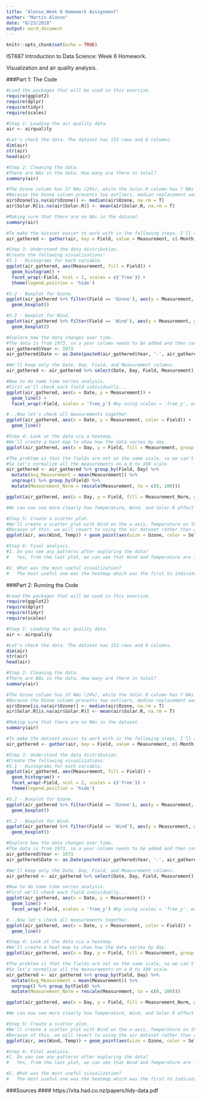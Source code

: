 ```yaml
---
title: "Alonso_Week 6 Homework Assignment"
author: "Martin Alonso"
date: "8/23/2018"
output: word_document
---
```


```r
knitr::opts_chunk$set(echo = TRUE)
```

IST687 Introduction to Data Science: Week 6 Homework.

Visualization and air quality analysis.

###Part 1: The Code
```r
#Load the packages that will be used in this exercise. 
require(ggplot2)
require(dplyr)
require(tidyr)
require(scales)

#Step 1: Loading the air quality data.
air <- airquality

#Let's check the data. The dataset has 153 rows and 6 columns.
dim(air)
str(air)
head(air)

#Step 2: Cleaning the data.
#There are NAs in the data. How many are there in total?
summary(air)

#The Ozone column has 37 NAs (24%), while the Solar.R column has 7 NAs (4%)
#Because the Ozone column presents two outliers, median replacement seems to be preferred. However, the Solar.R column will use mean replacement, since the data is more evenly spread and does not present outliers.
air$Ozone[is.na(air$Ozone)] <- median(air$Ozone, na.rm = T)
air$Solar.R[is.na(air$Solar.R)] <- mean(air$Solar.R, na.rm = T)

#Making sure that there are no NAs in the dataset.
summary(air)

#To make the dataset easier to work with in the following steps, I'll adopt Hadley Wickham's TidyR principle.
air_gathered <- gather(air, key = Field, value = Measurement, c(-Month, -Day)) 

#Step 3: Understand the data distribution.
#Create the following visualizations:
#3.1 - Histograms for each variable.
ggplot(air_gathered, aes(Measurement, fill = Field)) + 
  geom_histogram() + 
  facet_wrap(~Field, ncol = 2, scales = c('free')) +
  theme(legend.position = 'hide')

#3.2 - Boxplot for Ozone.
ggplot(air_gathered %>% filter(Field == 'Ozone'), aes(y = Measurement, group = 1)) +
  geom_boxplot()

#3.2 - Boxplot for Wind.
ggplot(air_gathered %>% filter(Field == 'Wind'), aes(y = Measurement, group = 1)) +
  geom_boxplot()

#Explore how the data changes over time. 
#The data is from 1973, so a year column needs to be added and then concatenated with Month and Day to create a time series.
air_gathered$Year <- 1973
air_gathered$Date <- as.Date(paste0(air_gathered$Year, '-', air_gathered$Month, '-', air_gathered$Day))

#We'll keep only the Date, Day, Field, and Measurement columns.
air_gathered <- air_gathered %>% select(Date, Day, Field, Measurement)

#Now to do some time series analysis.
#First we'll check each field individually...
ggplot(air_gathered, aes(x = Date, y = Measurement)) + 
  geom_line() + 
  facet_wrap(~Field, scales = 'free_y') #by using scales = 'free_y', each Measurement has it's own defined y-axis while maintaining the same Date scale on the x-axis.

#...Now let's check all measurements together.
ggplot(air_gathered, aes(x = Date, y = Measurement, color = Field)) + 
  geom_line()

#Step 4: Look at the data via a heatmap.
#We'll create a heat map to show how the data varies by day.
ggplot(air_gathered, aes(x = Day, y = Field, fill = Measurement, group = Field)) + geom_tile() + scale_fill_gradient(low = 'blue', high = 'red')

#The problem is that the fields are not on the same scale, so we can't see real change across the different fields.
#So let's normalize all the measurements on a 0 to 100 scale.
air_gathered <- air_gathered %>% group_by(Field, Day) %>%
  mutate(Avg_Measurement = mean(Measurement)) %>% 
  ungroup() %>% group_by(Field) %>%
  mutate(Measurement_Norm = rescale(Measurement, to = c(0, 100)))

ggplot(air_gathered, aes(x = Day, y = Field, fill = Measurement_Norm, group = Field)) + geom_tile() + scale_fill_gradient(low = 'blue', high = 'red')

#We can now see more clearly how Temperature, Wind, and Solar.R affect Ozone.

#Step 5: Create a scatter plot. 
#We'll create a scatter plot with Wind on the x-axis, Temperature on the y-axis, dot size representing Ozone, and dot color representing Solar.R. 
#Because of this, we will revert to using the air dataset rather than air_gathered.
ggplot(air, aes(Wind, Temp)) + geom_point(aes(size = Ozone, color = Solar.R))

#Step 6: Final analysis.
#1. Do you see any patterns after exploring the data?
#   Yes, from the last plot, we can see that Wind and Temperature are inversely correlated and, as Temperature rises and Wind decreases, Ozone and Solar.R increase as well, though these two also tend to decrease as Wind increases, regardless of Temperature.

#2. What was the most useful visualization?
#   The most useful one was the heatmap which was the first to indicate that there was a relationship between all measurements. However, the scatter plot was the one to truly show the relationship between the four variables. 

```


###Part 2: Running the Code
```r
#Load the packages that will be used in this exercise. 
require(ggplot2)
require(dplyr)
require(tidyr)
require(scales)

#Step 1: Loading the air quality data.
air <- airquality

#Let's check the data. The dataset has 153 rows and 6 columns.
dim(air)
str(air)
head(air)

#Step 2: Cleaning the data.
#There are NAs in the data. How many are there in total?
summary(air)

#The Ozone column has 37 NAs (24%), while the Solar.R column has 7 NAs (4%)
#Because the Ozone column presents two outliers, median replacement seems to be preferred. However, the Solar.R column will use mean replacement, since the data is more evenly spread and does not present outliers.
air$Ozone[is.na(air$Ozone)] <- median(air$Ozone, na.rm = T)
air$Solar.R[is.na(air$Solar.R)] <- mean(air$Solar.R, na.rm = T)

#Making sure that there are no NAs in the dataset.
summary(air)

#To make the dataset easier to work with in the following steps, I'll adopt Hadley Wickham's TidyR principle.
air_gathered <- gather(air, key = Field, value = Measurement, c(-Month, -Day)) 

#Step 3: Understand the data distribution.
#Create the following visualizations:
#3.1 - Histograms for each variable.
ggplot(air_gathered, aes(Measurement, fill = Field)) + 
  geom_histogram() + 
  facet_wrap(~Field, ncol = 2, scales = c('free')) +
  theme(legend.position = 'hide')

#3.2 - Boxplot for Ozone.
ggplot(air_gathered %>% filter(Field == 'Ozone'), aes(y = Measurement, group = 1)) +
  geom_boxplot()

#3.2 - Boxplot for Wind.
ggplot(air_gathered %>% filter(Field == 'Wind'), aes(y = Measurement, group = 1)) +
  geom_boxplot()

#Explore how the data changes over time. 
#The data is from 1973, so a year column needs to be added and then concatenated with Month and Day to create a time series.
air_gathered$Year <- 1973
air_gathered$Date <- as.Date(paste0(air_gathered$Year, '-', air_gathered$Month, '-', air_gathered$Day))

#We'll keep only the Date, Day, Field, and Measurement columns.
air_gathered <- air_gathered %>% select(Date, Day, Field, Measurement)

#Now to do some time series analysis.
#First we'll check each field individually...
ggplot(air_gathered, aes(x = Date, y = Measurement)) + 
  geom_line() + 
  facet_wrap(~Field, scales = 'free_y') #by using scales = 'free_y', each Measurement has it's own defined y-axis while maintaining the same Date scale on the x-axis.

#...Now let's check all measurements together.
ggplot(air_gathered, aes(x = Date, y = Measurement, color = Field)) + 
  geom_line()

#Step 4: Look at the data via a heatmap.
#We'll create a heat map to show how the data varies by day.
ggplot(air_gathered, aes(x = Day, y = Field, fill = Measurement, group = Field)) + geom_tile() + scale_fill_gradient(low = 'blue', high = 'red')

#The problem is that the fields are not on the same scale, so we can't see real change across the different fields.
#So let's normalize all the measurements on a 0 to 100 scale.
air_gathered <- air_gathered %>% group_by(Field, Day) %>%
  mutate(Avg_Measurement = mean(Measurement)) %>% 
  ungroup() %>% group_by(Field) %>%
  mutate(Measurement_Norm = rescale(Measurement, to = c(0, 100)))

ggplot(air_gathered, aes(x = Day, y = Field, fill = Measurement_Norm, group = Field)) + geom_tile() + scale_fill_gradient(low = 'blue', high = 'red')

#We can now see more clearly how Temperature, Wind, and Solar.R affect Ozone.

#Step 5: Create a scatter plot. 
#We'll create a scatter plot with Wind on the x-axis, Temperature on the y-axis, dot size representing Ozone, and dot color representing Solar.R. 
#Because of this, we will revert to using the air dataset rather than air_gathered.
ggplot(air, aes(Wind, Temp)) + geom_point(aes(size = Ozone, color = Solar.R))

#Step 6: Final analysis.
#1. Do you see any patterns after exploring the data?
#   Yes, from the last plot, we can see that Wind and Temperature are inversely correlated and, as Temperature rises and Wind decreases, Ozone and Solar.R increase as well, though these two also tend to decrease as Wind increases, regardless of Temperature.

#2. What was the most useful visualization?
#   The most useful one was the heatmap which was the first to indicate that there was a relationship between all measurements. However, the scatter plot was the one to truly show the relationship between the four variables. 

```


###Sources
#### https://vita.had.co.nz/papers/tidy-data.pdf